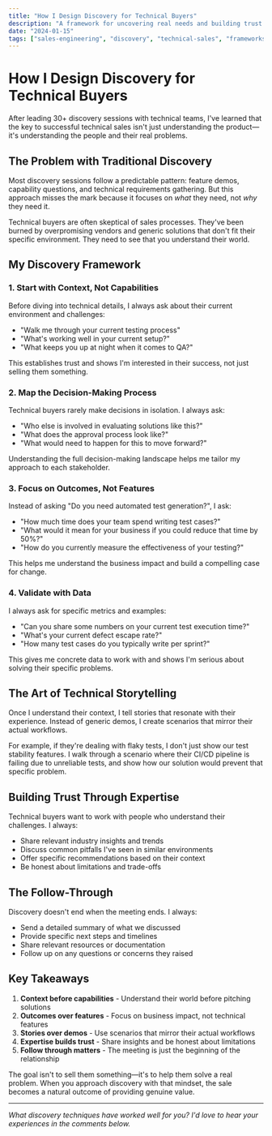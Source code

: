 ```yaml
---
title: "How I Design Discovery for Technical Buyers"
description: "A framework for uncovering real needs and building trust with technical decision-makers during the sales process."
date: "2024-01-15"
tags: ["sales-engineering", "discovery", "technical-sales", "frameworks"]
---
```


# How I Design Discovery for Technical Buyers

After leading 30+ discovery sessions with technical teams, I've learned that the key to successful technical sales isn't just understanding the product—it's understanding the people and their real problems.

## The Problem with Traditional Discovery

Most discovery sessions follow a predictable pattern: feature demos, capability questions, and technical requirements gathering. But this approach misses the mark because it focuses on *what* they need, not *why* they need it.

Technical buyers are often skeptical of sales processes. They've been burned by overpromising vendors and generic solutions that don't fit their specific environment. They need to see that you understand their world.

## My Discovery Framework

### 1. Start with Context, Not Capabilities

Before diving into technical details, I always ask about their current environment and challenges:

- "Walk me through your current testing process"
- "What's working well in your current setup?"
- "What keeps you up at night when it comes to QA?"

This establishes trust and shows I'm interested in their success, not just selling them something.

### 2. Map the Decision-Making Process

Technical buyers rarely make decisions in isolation. I always ask:

- "Who else is involved in evaluating solutions like this?"
- "What does the approval process look like?"
- "What would need to happen for this to move forward?"

Understanding the full decision-making landscape helps me tailor my approach to each stakeholder.

### 3. Focus on Outcomes, Not Features

Instead of asking "Do you need automated test generation?", I ask:

- "How much time does your team spend writing test cases?"
- "What would it mean for your business if you could reduce that time by 50%?"
- "How do you currently measure the effectiveness of your testing?"

This helps me understand the business impact and build a compelling case for change.

### 4. Validate with Data

I always ask for specific metrics and examples:

- "Can you share some numbers on your current test execution time?"
- "What's your current defect escape rate?"
- "How many test cases do you typically write per sprint?"

This gives me concrete data to work with and shows I'm serious about solving their specific problems.

## The Art of Technical Storytelling

Once I understand their context, I tell stories that resonate with their experience. Instead of generic demos, I create scenarios that mirror their actual workflows.

For example, if they're dealing with flaky tests, I don't just show our test stability features. I walk through a scenario where their CI/CD pipeline is failing due to unreliable tests, and show how our solution would prevent that specific problem.

## Building Trust Through Expertise

Technical buyers want to work with people who understand their challenges. I always:

- Share relevant industry insights and trends
- Discuss common pitfalls I've seen in similar environments
- Offer specific recommendations based on their context
- Be honest about limitations and trade-offs

## The Follow-Through

Discovery doesn't end when the meeting ends. I always:

- Send a detailed summary of what we discussed
- Provide specific next steps and timelines
- Share relevant resources or documentation
- Follow up on any questions or concerns they raised

## Key Takeaways

1. **Context before capabilities** - Understand their world before pitching solutions
2. **Outcomes over features** - Focus on business impact, not technical features
3. **Stories over demos** - Use scenarios that mirror their actual workflows
4. **Expertise builds trust** - Share insights and be honest about limitations
5. **Follow through matters** - The meeting is just the beginning of the relationship

The goal isn't to sell them something—it's to help them solve a real problem. When you approach discovery with that mindset, the sale becomes a natural outcome of providing genuine value.

---

*What discovery techniques have worked well for you? I'd love to hear your experiences in the comments below.*
